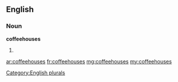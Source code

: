 ==English==

===Noun===
'''coffeehouses'''

# {{plural of|[[coffeehouse]]}}

[[Category:English plurals]]

[[ar:coffeehouses]]
[[fr:coffeehouses]]
[[mg:coffeehouses]]
[[my:coffeehouses]]